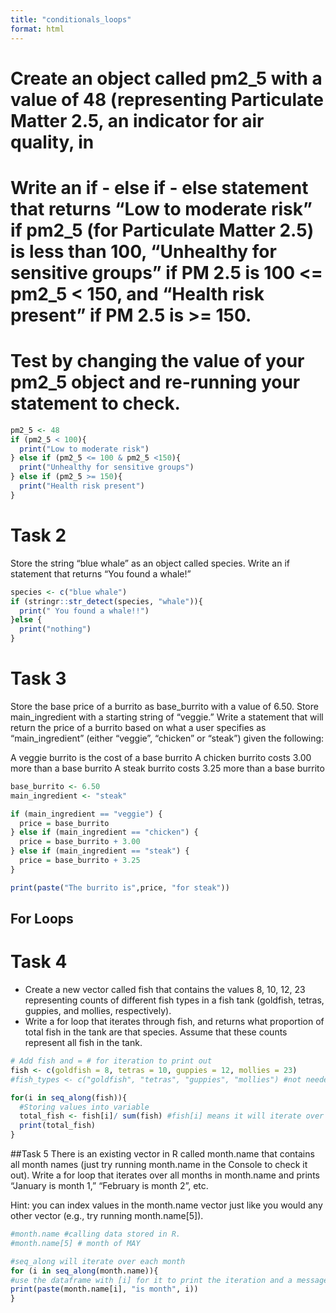 ```yaml
---
title: "conditionals_loops"
format: html
---
```

# Create an object called pm2_5 with a value of 48 (representing Particulate Matter 2.5, an indicator for air quality, in 
# Write an if - else if - else statement that returns “Low to moderate risk” if pm2_5 (for Particulate Matter 2.5) is less than 100, “Unhealthy for sensitive groups” if PM 2.5 is 100 <= pm2_5 < 150, and “Health risk present” if PM 2.5 is >= 150.

# Test by changing the value of your pm2_5 object and re-running your statement to check.
```r
pm2_5 <- 48
if (pm2_5 < 100){
  print("Low to moderate risk")
} else if (pm2_5 <= 100 & pm2_5 <150){
  print("Unhealthy for sensitive groups")
} else if (pm2_5 >= 150){
  print("Health risk present")
}
```
# Task 2
Store the string “blue whale” as an object called species. Write an if statement that returns “You found a whale!” 
```r
species <- c("blue whale")
if (stringr::str_detect(species, "whale")){
  print(" You found a whale!!")
}else {
  print("nothing")
}
```
# Task 3
Store the base price of a burrito as base_burrito with a value of 6.50. Store main_ingredient with a starting string of “veggie.” Write a statement that will return the price of a burrito based on what a user specifies as “main_ingredient” (either “veggie”, “chicken” or “steak”) given the following:

A veggie burrito is the cost of a base burrito
A chicken burrito costs 3.00 more than a base burrito
A steak burrito costs 3.25 more than a base burrito
```r
base_burrito <- 6.50
main_ingredient <- "steak"

if (main_ingredient == "veggie") {
  price = base_burrito
} else if (main_ingredient == "chicken") {
  price = base_burrito + 3.00
} else if (main_ingredient == "steak") {
  price = base_burrito + 3.25
}

print(paste("The burrito is",price, "for steak"))
```

## For Loops
# Task 4
- Create a new vector called fish that contains the values 8, 10, 12, 23 representing counts of different fish types in a fish tank (goldfish, tetras, guppies, and mollies, respectively). 
- Write a for loop that iterates through fish, and returns what proportion of total fish in the tank are that species. Assume that these counts represent all fish in the tank.
```r
# Add fish and = # for iteration to print out
fish <- c(goldfish = 8, tetras = 10, guppies = 12, mollies = 23)
#fish_types <- c("goldfish", "tetras", "guppies", "mollies") #not needed

for(i in seq_along(fish)){
  #Storing values into variable
  total_fish <- fish[i]/ sum(fish) #fish[i] means it will iterate over the vector. Then it will divide by the sum of the vector
  print(total_fish)
}

```
##Task 5
There is an existing vector in R called month.name that contains all month names (just try running month.name in the Console to check it out). Write a for loop that iterates over all months in month.name and prints “January is month 1,” “February is month 2”, etc.

Hint: you can index values in the month.name vector just like you would any other vector (e.g., try running month.name[5]).

```r
#month.name #calling data stored in R.
#month.name[5] # month of MAY

#seq_along will iterate over each month
for (i in seq_along(month.name)){
#use the dataframe with [i] for it to print the iteration and a message that says month. Lastly add another "i" so the number iteration is at the end.
print(paste(month.name[i], "is month", i))
}

```





